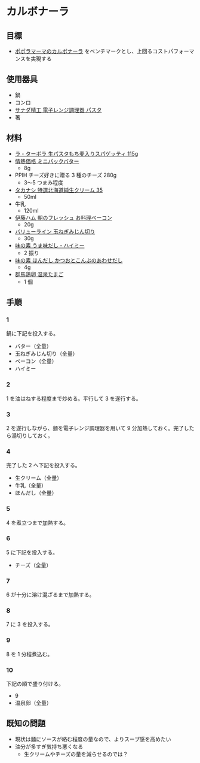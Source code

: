 # カルボナーラ

## 目標

-   [ポポラマーマのカルボナーラ](http://www.popolamama.com/info/category/menu_pasta#pasta73) をベンチマークとし、上回るコストパフォーマンスを実現する

## 使用器具

-   鍋
-   コンロ
-   [サナダ精工 電子レンジ調理器 パスタ](https://amzn.to/3TO1tds)
-   箸

## 材料

-   [ラ・ターボラ 生パスタもち麦入りスパゲッティ 115g](https://www.kaldi.co.jp/ec/pro/disp/1/4515996912771)
-   [情熱価格 ミニパックバター](https://www.donki.com/j-kakaku/product/detail.php?item=3180)
    -   8g
-   PPIH チーズ好きに贈る 3 種のチーズ 280g
    -   3〜5 つまみ程度
-   [タカナシ 特選北海道純生クリーム 35](https://amzn.to/40haY7j)
    -   50ml
-   牛乳
    -   120ml
-   [伊藤ハム 朝のフレッシュ お料理ベーコン](https://amzn.to/40CcAby)
    -   20g
-   [バリューライン 玉ねぎみじん切り](https://store100.lawson.co.jp/product/valueline/detail/1266929_5066.html)
    -   30g
-   [味の素 うま味だし・ハイミー](https://amzn.to/3z9GAzE)
    -   2 振り
-   [味の素 ほんだし かつおとこんぶのあわせだし](https://amzn.to/40EbewG)
    -   4g
-   [群馬鶏卵 温泉たまご](https://www.gunmakeiran.co.jp/shohin/)
    -   1 個

## 手順

### 1

鍋に下記を投入する。

-   バター（全量）
-   玉ねぎみじん切り（全量）
-   ベーコン（全量）
-   ハイミー

### 2

1 を油はねする程度まで炒める。平行して 3 を遂行する。

### 3

2 を遂行しながら、麺を電子レンジ調理器を用いて 9 分加熱しておく。完了したら湯切りしておく。

### 4

完了した 2 へ下記を投入する。

-   生クリーム（全量）
-   牛乳（全量）
-   ほんだし（全量）

### 5

4 を煮立つまで加熱する。

### 6

5 に下記を投入する。

-   チーズ（全量）

### 7

6 が十分に溶け混ざるまで加熱する。

### 8

7 に 3 を投入する。

### 9

8 を 1 分程煮込む。

### 10

下記の順で盛り付ける。

-   9
-   温泉卵（全量）

## 既知の問題

-   現状は麺にソースが絡む程度の量なので、よりスープ感を高めたい
-   油分が多すぎ気持ち悪くなる
    -   生クリームやチーズの量を減らせるのでは？
